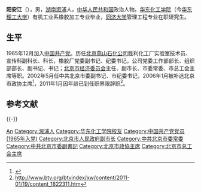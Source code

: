 '''阳安江'''（{{bd|1945年|8月||catIdx=Y阳}}），男，[[湖南|湖南]][[溆浦|溆浦]]人，[[中华人民共和国|中华人民共和国]]政治人物。[[华东化工学院|华东化工学院]]（今[[华东理工大学|华东理工大学]]）有机工业系橡胶加工专业毕业，[[同济大学|同济大学]]管理工程专业在职研究生。

== 生平 ==
1965年12月加入[[中国共产党|中国共产党]]。历任[[北京燕山石化公司|北京燕山石化公司]]胜利化工厂实验室技术员、宣传科副科长、科长，橡胶厂党委副书记、纪委书记，公司党委工作部部长、组织部部长、副书记、书记；[[北京市经济委员会|北京市经济委员会]]主任、副市长、市委常委、市总工会主席等职。2002年5月任中共北京市委副书记、市纪委书记，2006年1月被补选北京市政协主席<ref>{{cite web |url=http://news.xinhuanet.com/politics/2006-01/18/content_4068534.htm |title=存档副本 |accessdate=2012年2月21日 |deadurl=yes |archiveurl=https://web.archive.org/web/20120729092819/http://news.xinhuanet.com/politics/2006-01/18/content_4068534.htm |archivedate=2012年7月29日 |df= }}</ref>，2011年1月因年龄已到任职界限辞职<ref>http://www.btv.org/btvindex/xw/content/2011-01/19/content_1822311.htm{{Dead link|date=2019年11月 |bot=InternetArchiveBot |fix-attempted=yes }}</ref>。

== 参考文献 ==
{{Reflist}}

{{-}}
{{start box}}
{{s-off|prc}}
{{s-before|[[程世峨|程世峨]]}}
{{s-title|[[中国人民政治协商会议北京市委员会|中国人民政治协商会议北京市委员会]]主席|2006年1月—2011年1月}}
{{s-after|[[王安顺|王安顺]]}}
{{s-before|[[商保坤|商保坤]]}}
{{s-title|[[北京市总工会|北京市总工会]]主席|1998年2月—2006年1月}}
{{s-after|[[尤兰田|尤兰田]]}}
{{s-ppo|cpc}}
{{s-before|[[程世峨|程世峨]]}}
{{s-title|[[中国共产党北京市纪律检查委员会|中国共产党北京市纪律检查委员会]]书记|2002年5月—2006年1月}}
{{s-after|[[强卫|强　卫]]}}
{{end box}}

{{中华人民共和国北京市正职领导人|nocat}}
{{Navboxes 
| title  = 阳安江在[[中华全国总工会|中华全国总工会]]的职务
| list1  =
{{中华全国总工会第十三届执行委员会}}
{{中华全国总工会第十四届执行委员会}}
}}

{{Authority control}}
{{DEFAULTSORT:Yang陽}}
[[Category:阳姓|An]]
[[Category:溆浦人|Category:溆浦人]]
[[Category:华东化工学院校友|Category:华东化工学院校友]]
[[Category:中国共产党党员_(1965年入党)|Category:中国共产党党员 (1965年入党)]]
[[Category:北京市人民政府副市长|Category:北京市人民政府副市长]]
[[Category:中共北京市委常委|Category:中共北京市委常委]]
[[Category:中共北京市委副書記|Category:中共北京市委副書記]]
[[Category:北京市政協主席|Category:北京市政協主席]]
[[Category:北京市总工会主席|Category:北京市总工会主席]]
